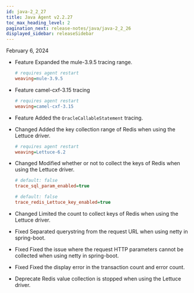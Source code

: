 ```yaml
---
id: java-2_2_27
title: Java Agent v2.2.27
toc_max_heading_level: 2
pagination_next: release-notes/java/java-2_2_26
displayed_sidebar: releaseSidebar
---
```


February 6, 2024

- <Status>Feature</Status> Expanded the mule-3.9.5 tracing range.

  ```ini title="whatap.conf"
  # requires agent restart
  weaving=mule-3.9.5
  ```

- <Status>Feature</Status> camel-cxf-3.15 tracing

  ```ini title="whatap.conf"
  # requires agent restart
  weaving=camel-cxf-3.15
  ```

- <Status>Feature</Status> Added the <code>OracleCallableStatement</code> tracing.

- <Status>Changed</Status> Added the key collection range of Redis when using the Lettuce driver.

  ```ini title="whatap.conf"
  # requires agent restart
  weaving=Lettuce-6.2
  ```

- <Status>Changed</Status> Modified whether or not to collect the keys of Redis when using the Lettuce driver.

  ```ini title="whatap.conf"
  # default: false
  trace_sql_param_enabled=true

  # default: false
  trace_redis_Lettuce_key_enabled=true
  ```

- <Status>Changed</Status> Limited the count to collect keys of Redis when using the Lettuce driver.

- <Status>Fixed</Status> Separated querystring from the request URL when using netty in spring-boot.

- <Status>Fixed</Status> Fixed the issue where the request HTTP parameters cannot be collected when using netty in spring-boot.

- <Status>Fixed</Status> Fixed the display error in the transaction count and error count.

- <Status>Deprecate</Status> Redis value collection is stopped when using the Lettuce driver.


<DownloadJava ver="2.2.27" />
